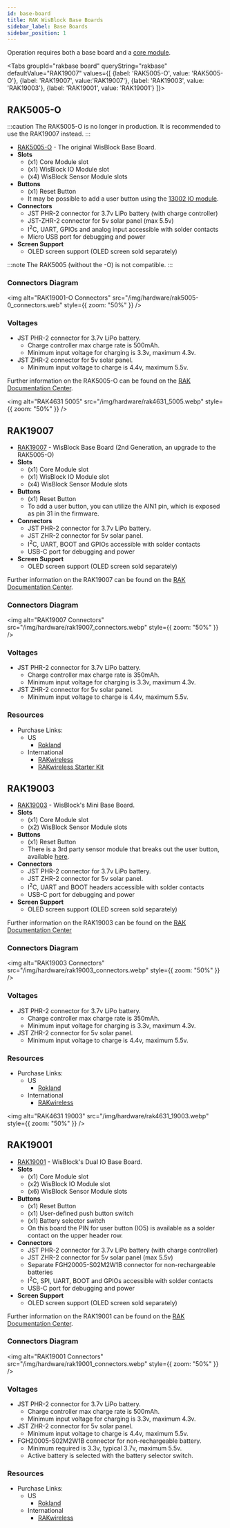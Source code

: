 ```yaml
---
id: base-board
title: RAK WisBlock Base Boards
sidebar_label: Base Boards
sidebar_position: 1
---
```



Operation requires both a base board and a [core module](../core-module/).

<Tabs
groupId="rakbase board"
queryString="rakbase"
defaultValue="RAK19007"
values={[
{label: 'RAK5005-O', value: 'RAK5005-O'},
{label: 'RAK19007', value:'RAK19007'},
{label: 'RAK19003', value: 'RAK19003'},
{label: 'RAK19001', value: 'RAK19001'}
]}>
<TabItem value="RAK5005-O">

## RAK5005-O

:::caution
The RAK5005-O is no longer in production. It is recommended to use the RAK19007 instead.
:::

- [RAK5005-O](https://store.rakwireless.com/products/rak5005-o-base-board) - The original WisBlock Base Board.
- **Slots**
  - (x1) Core Module slot
  - (x1) WisBlock IO Module slot
  - (x4) WisBlock Sensor Module slots
- **Buttons**
  - (x1) Reset Button
  - It may be possible to add a user button using the [13002 IO module](https://store.rakwireless.com/collections/wisblock-interface/products/adapter-module-rak13002).
- **Connectors**
  - JST PHR-2 connector for 3.7v LiPo battery (with charge controller)
  - JST-ZHR-2 connector for 5v solar panel (max 5.5v)
  - I<sup>2</sup>C, UART, GPIOs and analog input accessible with solder contacts
  - Micro USB port for debugging and power
- **Screen Support**
  - OLED screen support (OLED screen sold separately)

:::note
The RAK5005 (without the -O) is not compatible.
:::

### Connectors Diagram

<img
  alt="RAK19001-O Connectors"
  src="/img/hardware/rak5005-0_connectors.web"
  style={{ zoom: "50%" }}
/>

### Voltages

- JST PHR-2 connector for 3.7v LiPo battery.
  - Charge controller max charge rate is 500mAh.
  - Minimum input voltage for charging is 3.3v, maximum 4.3v.
- JST ZHR-2 connector for 5v solar panel.
  - Minimum input voltage to charge is 4.4v, maximum 5.5v.

Further information on the RAK5005-O can be found on the [RAK Documentation Center](https://docs.rakwireless.com/Product-Categories/WisBlock/RAK5005-O/Overview/#product-description).

<img
  alt="RAK4631 5005"
  src="/img/hardware/rak4631_5005.webp"
  style={{ zoom: "50%" }}
/>

 </TabItem>

 <TabItem value="RAK19007">

## RAK19007

- [RAK19007](https://store.rakwireless.com/products/rak19007-wisblock-base-board-2nd-gen) - WisBlock Base Board (2nd Generation, an upgrade to the RAK5005-O)
- **Slots**
  - (x1) Core Module slot
  - (x1) WisBlock IO Module slot
  - (x4) WisBlock Sensor Module slots
- **Buttons**
  - (x1) Reset Button
  - To add a user button, you can utilize the AIN1 pin, which is exposed as pin 31 in the firmware.
- **Connectors**
  - JST PHR-2 connector for 3.7v LiPo battery.
  - JST ZHR-2 connector for 5v solar panel.
  - I<sup>2</sup>C, UART, BOOT and GPIOs accessible with solder contacts
  - USB-C port for debugging and power
- **Screen Support**
  - OLED screen support (OLED screen sold separately)

Further information on the RAK19007 can be found on the [RAK Documentation Center](https://docs.rakwireless.com/Product-Categories/WisBlock/RAK19007/Overview/#product-description).

### Connectors Diagram

<img
  alt="RAK19007 Connectors"
  src="/img/hardware/rak19007_connectors.webp"
  style={{ zoom: "50%" }}
/>

### Voltages

- JST PHR-2 connector for 3.7v LiPo battery.
  - Charge controller max charge rate is 350mAh.
  - Minimum input voltage for charging is 3.3v, maximum 4.3v.
- JST ZHR-2 connector for 5v solar panel.
  - Minimum input voltage to charge is 4.4v, maximum 5.5v.

### Resources

- Purchase Links:
  - US
    - [Rokland](https://store.rokland.com/products/rak-wireless-wisblock-base-board-2nd-gen-rak19007-ver-b-pid-110082)
  - International
    - [RAKwireless](https://store.rakwireless.com/products/wisblock-base?variant=42441632284870)
    - [RAKwireless Starter Kit](https://store.rakwireless.com/products/wisblock-meshtastic-starter-kit)

 </TabItem>

 <TabItem value="RAK19003">

## RAK19003

- [RAK19003](https://store.rakwireless.com/products/wisblock-base-board-rak19003) - WisBlock's Mini Base Board.
- **Slots**
  - (x1) Core Module slot
  - (x2) WisBlock Sensor Module slots
- **Buttons**
  - (x1) Reset Button
  - There is a 3rd party sensor module that breaks out the user button, available [here](https://www.etsy.com/de/listing/1254963521/mini-io-expansion-board-for-rak-wireless).
- **Connectors**
  - JST PHR-2 connector for 3.7v LiPo battery.
  - JST ZHR-2 connector for 5v solar panel.
  - I<sup>2</sup>C, UART and BOOT headers accessible with solder contacts
  - USB-C port for debugging and power
- **Screen Support**
  - OLED screen support (OLED screen sold separately)

Further information on the RAK19003 can be found on the [RAK Documentation Center](https://docs.rakwireless.com/Product-Categories/WisBlock/RAK19003/Overview/#product-description)

### Connectors Diagram

<img
  alt="RAK19003 Connectors"
  src="/img/hardware/rak19003_connectors.webp"
  style={{ zoom: "50%" }}
/>

### Voltages

- JST PHR-2 connector for 3.7v LiPo battery.
  - Charge controller max charge rate is 350mAh.
  - Minimum input voltage for charging is 3.3v, maximum 4.3v.
- JST ZHR-2 connector for 5v solar panel.
  - Minimum input voltage to charge is 4.4v, maximum 5.5v.

### Resources

- Purchase Links:
  - US
    - [Rokland](https://store.rokland.com/products/rak-wireless-wisblock-mini-base-board-rak19003-ver-b-pid-306024)
  - International
    - [RAKwireless](https://store.rakwireless.com/products/wisblock-base?variant=42441632252102)

<img
  alt="RAK4631 19003"
  src="/img/hardware/rak4631_19003.webp"
  style={{ zoom: "50%" }}
/>

</TabItem>
<TabItem value="RAK19001">

## RAK19001

- [RAK19001](https://store.rakwireless.com/products/rak19001-wisblock-dual-io-base-board) - WisBlock's Dual IO Base Board.
- **Slots**
  - (x1) Core Module slot
  - (x2) WisBlock IO Module slot
  - (x6) WisBlock Sensor Module slots
- **Buttons**
  - (x1) Reset Button
  - (x1) User-defined push button switch
  - (x1) Battery selector switch
  - On this board the PIN for user button (IO5) is available as a solder contact on the upper header row.
- **Connectors**
  - JST PHR-2 connector for 3.7v LiPo battery (with charge controller)
  - JST ZHR-2 connector for 5v solar panel (max 5.5v)
  - Separate FGH20005-S02M2W1B connector for non-rechargeable batteries
  - I<sup>2</sup>C, SPI, UART, BOOT and GPIOs accessible with solder contacts
  - USB-C port for debugging and power
- **Screen Support**
  - OLED screen support (OLED screen sold separately)

Further information on the RAK19001 can be found on the [RAK Documentation Center](https://docs.rakwireless.com/Product-Categories/WisBlock/RAK19001/Overview/#product-description).

### Connectors Diagram

<img
  alt="RAK19001 Connectors"
  src="/img/hardware/rak19001_connectors.webp"
  style={{ zoom: "50%" }}
/>

### Voltages

- JST PHR-2 connector for 3.7v LiPo battery.
  - Charge controller max charge rate is 500mAh.
  - Minimum input voltage for charging is 3.3v, maximum 4.3v.
- JST ZHR-2 connector for 5v solar panel.
  - Minimum input voltage to charge is 4.4v, maximum 5.5v.
- FGH20005-S02M2W1B connector for non-rechargeable battery.
  - Minimum required is 3.3v, typical 3.7v, maximum 5.5v.
  - Active battery is selected with the battery selector switch.

### Resources

- Purchase Links:
  - US
    - [Rokland](https://store.rokland.com/products/rak-wireless-wisblock-dual-io-base-board-rak19001-pid-110081)
  - International
    - [RAKwireless](https://store.rakwireless.com/products/wisblock-base?variant=42441631924422)

 </TabItem>
 </Tabs>
